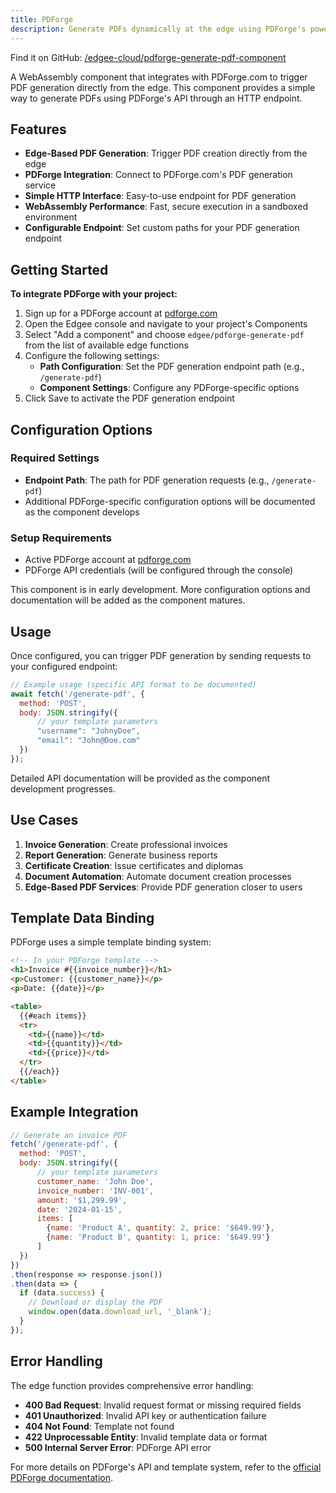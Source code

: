 ```yaml
---
title: PDForge
description: Generate PDFs dynamically at the edge using PDForge's powerful PDF generation API, **powered by edge functions**.
---
```



<EdgeeSdk />

Find it on GitHub: [<Icon icon="github" iconType="solid" /> /edgee-cloud/pdforge-generate-pdf-component](https://github.com/edgee-cloud/pdforge-generate-pdf-component)

A WebAssembly component that integrates with PDForge.com to trigger PDF generation directly from the edge. This component provides a simple way to generate PDFs using PDForge's API through an HTTP endpoint.

## Features

- **Edge-Based PDF Generation**: Trigger PDF creation directly from the edge
- **PDForge Integration**: Connect to PDForge.com's PDF generation service
- **Simple HTTP Interface**: Easy-to-use endpoint for PDF generation
- **WebAssembly Performance**: Fast, secure execution in a sandboxed environment
- **Configurable Endpoint**: Set custom paths for your PDF generation endpoint

## Getting Started

**To integrate PDForge with your project:**

1. Sign up for a PDForge account at [pdforge.com](https://pdforge.com)
2. Open the Edgee console and navigate to your project's Components
3. Select "Add a component" and choose `edgee/pdforge-generate-pdf` from the list of available edge functions
4. Configure the following settings:
   - **Path Configuration**: Set the PDF generation endpoint path (e.g., `/generate-pdf`)
   - **Component Settings**: Configure any PDForge-specific options
5. Click Save to activate the PDF generation endpoint

## Configuration Options

### Required Settings
- **Endpoint Path**: The path for PDF generation requests (e.g., `/generate-pdf`)
- Additional PDForge-specific configuration options will be documented as the component develops

### Setup Requirements
- Active PDForge account at [pdforge.com](https://pdforge.com)
- PDForge API credentials (will be configured through the console)

<Note>
  This component is in early development. More configuration options and documentation will be added as the component matures.
</Note>

## Usage

Once configured, you can trigger PDF generation by sending requests to your configured endpoint:

```javascript
// Example usage (specific API format to be documented)
await fetch('/generate-pdf', {
  method: 'POST',
  body: JSON.stringify({
      // your template parameters
      "username": "JohnyDoe",
      "email": "John@Doe.com"
  })
});
```

<Note>
  Detailed API documentation will be provided as the component development progresses.
</Note>


## Use Cases

1. **Invoice Generation**: Create professional invoices
2. **Report Generation**: Generate business reports
3. **Certificate Creation**: Issue certificates and diplomas
4. **Document Automation**: Automate document creation processes
5. **Edge-Based PDF Services**: Provide PDF generation closer to users

## Template Data Binding

PDForge uses a simple template binding system:

```html
<!-- In your PDForge template -->
<h1>Invoice #{{invoice_number}}</h1>
<p>Customer: {{customer_name}}</p>
<p>Date: {{date}}</p>

<table>
  {{#each items}}
  <tr>
    <td>{{name}}</td>
    <td>{{quantity}}</td>
    <td>{{price}}</td>
  </tr>
  {{/each}}
</table>
```

## Example Integration

```javascript
// Generate an invoice PDF
fetch('/generate-pdf', {
  method: 'POST',
  body: JSON.stringify({
      // your template parameters
      customer_name: 'John Doe',
      invoice_number: 'INV-001',
      amount: '$1,299.99',
      date: '2024-01-15',
      items: [
        {name: 'Product A', quantity: 2, price: '$649.99'},
        {name: 'Product B', quantity: 1, price: '$649.99'}
      ]
  })
})
.then(response => response.json())
.then(data => {
  if (data.success) {
    // Download or display the PDF
    window.open(data.download_url, '_blank');
  }
});
```

## Error Handling

The edge function provides comprehensive error handling:

- **400 Bad Request**: Invalid request format or missing required fields
- **401 Unauthorized**: Invalid API key or authentication failure
- **404 Not Found**: Template not found
- **422 Unprocessable Entity**: Invalid template data or format
- **500 Internal Server Error**: PDForge API error

For more details on PDForge's API and template system, refer to the 
[official PDForge documentation](https://docs.pdforge.com).
